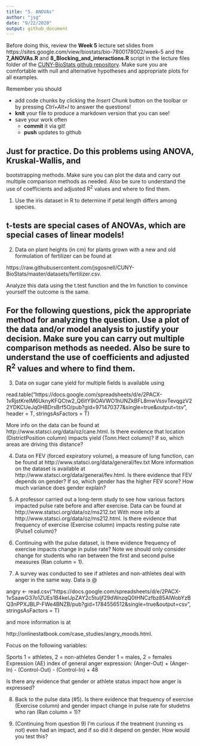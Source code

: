 ```yaml
---
title: "5. ANOVAs"
author: "jsg"
date: "9/22/2020"
output: github_document
---
```

Before doing this, review the **Week 5** lecture set slides from 
https://sites.google.com/view/biostats/bio-7800178002/week-5 and
the  **7_ANOVAs.R** and **8_Blocking_and_interactions.R** script in the lecture files folder of the
[CUNY-BioStats github repository](https://github.com/jsgosnell/CUNY-BioStats).
Make sure you are comfortable with null and alternative hypotheses and appropriate plots
for all examples.


Remember you should

* add code chunks by clicking the *Insert Chunk* button on the toolbar or by
pressing *Ctrl+Alt+I* to answer the questions!
* **knit** your file to produce a markdown version that you can see!
* save your work often 
  * **commit** it via git!
  * **push** updates to github
  
## Just for practice. Do this problems using ANOVA, Kruskal-Wallis, and 
bootstrapping methods.  Make sure you can plot the data and carry out multiple 
comparison methods as needed. Also be sure to understand the use of coefficients 
and adjusted R^2^ values and where to find them. 

1. Use the iris dataset in R to determine if petal length differs among species.  

## t-tests are special cases of ANOVAs, which are special cases of linear models!

2. Data on plant heights (in cm) for plants grown with a new and old formulation 
of fertilizer can be found at

https://raw.githubusercontent.com/jsgosnell/CUNY-BioStats/master/datasets/fertilizer.csv.

Analyze this data using the t.test function and the lm function to convince yourself the outcome is the same.


## For the following questions, pick the appropriate method for analyzing the question.  Use a plot of the data and/or model analysis to justify your decision.  Make sure you can carry out multiple comparison methods as needed. Also be sure to understand the use of coefficients and adjusted R^2^ values and where to find them.

3. Data on sugar cane yield for multiple fields is available using 

read.table("https://docs.google.com/spreadsheets/d/e/2PACX-1vRjstKreIM6UknyKFQCtw2_Q6itY9iOAVWO1hUNZkBFL8mwVssvTevqgzV22YDKCUeJq0HBDrsBrf5O/pub?gid=971470377&single=true&output=tsv", 
header = T, stringsAsFactors = T)

More info on the data can be found at 
http://www.statsci.org/data/oz/cane.html.
Is there evidence that location (DistrictPosition column) impacts yield 
(Tonn.Hect column)?  If so, which areas are driving this distance?

4. Data on FEV (forced expiratory volume), a measure of lung function, can be 
found at 
http://www.statsci.org/data/general/fev.txt
More information on the dataset is available at 
http://www.statsci.org/data/general/fev.html.
Is there evidence that FEV depends on gender? If so, which gender has the higher
FEV score?  How much variance does gender explain? 

5. A professor carried out a long-term study to see how various factors impacted
pulse rate before and after exercise.  Data can be found at 
http://www.statsci.org/data/oz/ms212.txt
With more info at 
http://www.statsci.org/data/oz/ms212.html.
Is there evidence that frequency of exercise (Exercise column) impacts resting
pulse rate (Pulse1 column)?

6. Continuing with the pulse dataset, is there evidence frequency of exercise
impacts change in pulse rate?  Note we should only consider change for students 
who ran between the first and second pulse measures (Ran column = 1).

7. A survey was conducted to see if athletes and non-athletes deal with anger in
the same way.  Data is @

angry <- read.csv("https://docs.google.com/spreadsheets/d/e/2PACX-1vSaawG37o1ZUEs1B4keIJpZAY2c5tuljf29dWnzqQ0tHNCzfbz85AlWobYzBQ3nPPXJBLP-FWe4BNZB/pub?gid=1784556512&single=true&output=csv", stringsAsFactors = T)

and more information is at 

http://onlinestatbook.com/case_studies/angry_moods.html.

Focus on the following variables:

Sports
1 = athletes, 2 = non-athletes
Gender
1 = males, 2 = females
Expression (AE)
index of general anger expression: 
(Anger-Out) + (Anger-In) - (Control-Out) - (Control-In) + 48

Is there any evidence that gender or athlete status impact how anger is expressed?

8. Back to the pulse data (#5).  Is there evidence that frequency of exercise
(Exercise column) and gender impact change in pulse rate for studetns who ran 
(Ran column = 1)?

9. (Continuing from question 9) I’m curious if the treatment (running vs not) even had an impact, and if so did it depend on gender. How would you test this?  


